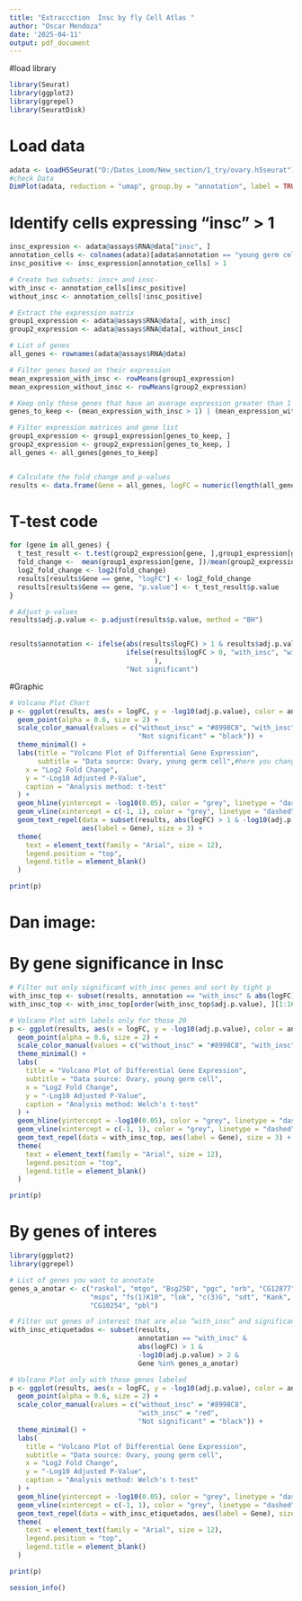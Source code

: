 ---
title: "Extraccction  Insc by fly Cell Atlas "
author: "Oscar Mendoza"
date: '2025-04-11'
output: pdf_document
---


#load library
```{r}

library(Seurat)
library(ggplot2)
library(ggrepel)
library(SeuratDisk)

```

# Load data
```{r , fig.height = 8, fig.width = 18, fig.align = "center"}
adata <- LoadH5Seurat("D:/Datos_Loom/New_section/1_try/ovary.h5seurat")
#check Data
DimPlot(adata, reduction = "umap", group.by = "annotation", label = TRUE, pt.size = 1, raster = T, repel = T)


```

# Identify cells expressing "insc" > 1
```{r}

insc_expression <- adata@assays$RNA@data["insc", ]
annotation_cells <- colnames(adata)[adata$annotation == "young germ cell"]
insc_positive <- insc_expression[annotation_cells] > 1
```


```{r}
# Create two subsets: insc+ and insc-
with_insc <- annotation_cells[insc_positive]
without_insc <- annotation_cells[!insc_positive]
```


```{r}
# Extract the expression matrix
group1_expression <- adata@assays$RNA@data[, with_insc]
group2_expression <- adata@assays$RNA@data[, without_insc]
```


```{r}
# List of genes
all_genes <- rownames(adata@assays$RNA@data)

# Filter genes based on their expression
mean_expression_with_insc <- rowMeans(group1_expression)
mean_expression_without_insc <- rowMeans(group2_expression)
```


```{r}
# Keep only those genes that have an average expression greater than 1 in at least one of the groups
genes_to_keep <- (mean_expression_with_insc > 1) | (mean_expression_without_insc > 1)

# Filter expression matrices and gene list
group1_expression <- group1_expression[genes_to_keep, ]
group2_expression <- group2_expression[genes_to_keep, ]
all_genes <- all_genes[genes_to_keep]


# Calculate the fold change and p-values
results <- data.frame(Gene = all_genes, logFC = numeric(length(all_genes)), p.value = numeric(length(all_genes)))
```

# T-test code
```{r}
for (gene in all_genes) {
  t_test_result <- t.test(group2_expression[gene, ],group1_expression[gene, ])
  fold_change <-  mean(group1_expression[gene, ])/mean(group2_expression[gene, ])
  log2_fold_change <- log2(fold_change)
  results[results$Gene == gene, "logFC"] <- log2_fold_change
  results[results$Gene == gene, "p.value"] <- t_test_result$p.value
}

# Adjust p-values
results$adj.p.value <- p.adjust(results$p.value, method = "BH")


results$annotation <- ifelse(abs(results$logFC) > 1 & results$adj.p.value < 0.05,
                             ifelse(results$logFC > 0, "with_insc", "without_insc"
                                    ),
                             "Not significant")
```

#Graphic

```{r , fig.height = 8, fig.width = 8, fig.align = "center"}
# Volcano Plot Chart
p <- ggplot(results, aes(x = logFC, y = -log10(adj.p.value), color = annotation)) +
  geom_point(alpha = 0.6, size = 2) +
  scale_color_manual(values = c("without_insc" = "#8998C8", "with_insc" = "red",
                                "Not significant" = "black")) +
  theme_minimal() +
  labs(title = "Volcano Plot of Differential Gene Expression",
       subtitle = "Data source: Ovary, young germ cell",#here you change the name of the annotation you use
    x = "Log2 Fold Change",
    y = "-Log10 Adjusted P-Value",
    caption = "Analysis method: t-test"
  ) +
  geom_hline(yintercept = -log10(0.05), color = "grey", linetype = "dashed") +
  geom_vline(xintercept = c(-1, 1), color = "grey", linetype = "dashed") +
  geom_text_repel(data = subset(results, abs(logFC) > 1 & -log10(adj.p.value) > 2),
                  aes(label = Gene), size = 3) +
  theme(
    text = element_text(family = "Arial", size = 12),
    legend.position = "top",
    legend.title = element_blank()
  )

print(p)

```

# Dan image:
# By gene significance in Insc
```{r , fig.height = 8, fig.width = 8, fig.align = "center"}
# Filter out only significant with_insc genes and sort by tight p
with_insc_top <- subset(results, annotation == "with_insc" & abs(logFC) > 1 & -log10(adj.p.value) > 2)
with_insc_top <- with_insc_top[order(with_insc_top$adj.p.value), ][1:16, ]  # Top 20 significativos

# Volcano Plot with labels only for those 20
p <- ggplot(results, aes(x = logFC, y = -log10(adj.p.value), color = annotation)) +
  geom_point(alpha = 0.6, size = 2) +
  scale_color_manual(values = c("without_insc" = "#8998C8", "with_insc" = "red", "Not significant" = "black")) +
  theme_minimal() +
  labs(
    title = "Volcano Plot of Differential Gene Expression",
    subtitle = "Data source: Ovary, young germ cell",
    x = "Log2 Fold Change",
    y = "-Log10 Adjusted P-Value",
    caption = "Analysis method: Welch's t-test"
  ) +
  geom_hline(yintercept = -log10(0.05), color = "grey", linetype = "dashed") +
  geom_vline(xintercept = c(-1, 1), color = "grey", linetype = "dashed") +
  geom_text_repel(data = with_insc_top, aes(label = Gene), size = 3) +
  theme(
    text = element_text(family = "Arial", size = 12),
    legend.position = "top",
    legend.title = element_blank()
  )

print(p)

```


# By genes of interes

```{r , fig.height = 8, fig.width = 8, fig.align = "center"}
library(ggplot2)
library(ggrepel)

# List of genes you want to annotate
genes_a_anotar <- c("raskol", "mtgo", "Bsg25D", "pgc", "orb", "CG12877", "CG43340",
                    "msps", "fs(1)K10", "lok", "c(3)G", "sdt", "Kank", "insc", 
                    "CG10254", "pbl")

# Filter out genes of interest that are also “with_insc” and significant
with_insc_etiquetados <- subset(results,
                                annotation == "with_insc" &
                                abs(logFC) > 1 &
                                -log10(adj.p.value) > 2 &
                                Gene %in% genes_a_anotar)

# Volcano Plot only with those genes labeled
p <- ggplot(results, aes(x = logFC, y = -log10(adj.p.value), color = annotation)) +
  geom_point(alpha = 0.6, size = 2) +
  scale_color_manual(values = c("without_insc" = "#8998C8", 
                                "with_insc" = "red", 
                                "Not significant" = "black")) +
  theme_minimal() +
  labs(
    title = "Volcano Plot of Differential Gene Expression",
    subtitle = "Data source: Ovary, young germ cell",
    x = "Log2 Fold Change",
    y = "-Log10 Adjusted P-Value",
    caption = "Analysis method: Welch's t-test"
  ) +
  geom_hline(yintercept = -log10(0.05), color = "grey", linetype = "dashed") +
  geom_vline(xintercept = c(-1, 1), color = "grey", linetype = "dashed") +
  geom_text_repel(data = with_insc_etiquetados, aes(label = Gene), size = 3) +
  theme(
    text = element_text(family = "Arial", size = 12),
    legend.position = "top",
    legend.title = element_blank()
  )

print(p)

```


```{r}
session_info()
```


